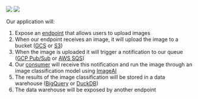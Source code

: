 <img className="block dark:hidden" src="/images/image-classification-design-light.gif" />
<img className="hidden dark:block" src="/images/image-classification-design-dark.gif" />

Our application will:
1. Expose an [endpoint](/buildflow/programming-guide/endpoints) that allows users to upload images
2. When our endpoint receives an image, it will upload the image to a bucket ([GCS](/buildflow/primitives/gcp/gcs) or [S3](/buildflow/primitives/aws/s3))
3. When the image is uploaded it will trigger a notification to our queue ([GCP Pub/Sub](/buildflow/primitives/gcp/pubsub) or [AWS SQS](/buildflow/primitives/aws/sqs))
4. Our [consumer]((/buildflow/programming-guide/endpoints)) will receive this notification and run the image through an image classification model using [ImageAI](https://github.com/OlafenwaMoses/ImageAI)
5. The results of the image classification will be stored in a data warehouse ([BigQuery]((/buildflow/primitives/gcp/bigquery)) or [DuckDB](/buildflow/primitives/duckdb))
6. The data warehouse will be exposed by another endpoint